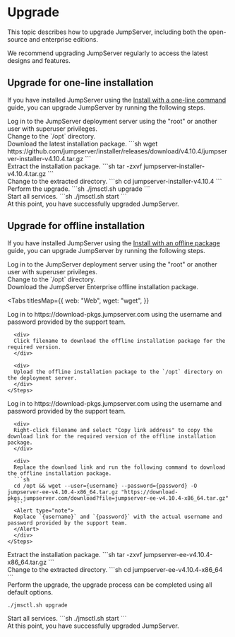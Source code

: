 # Upgrade

This topic describes how to upgrade JumpServer, including both the open-source and enterprise editions.

<Alert>
We recommend upgrading JumpServer regularly to access the latest designs and features.
</Alert>

## Upgrade for one-line installation

If you have installed JumpServer using the [Install with a one-line command](/docs/installation#install-with-a-one-line-command) guide, you can upgrade JumpServer by running the following steps.

<Steps>

<div>
Log in to the JumpServer deployment server using the "root" or another user with superuser privileges.
</div>

<div>
Change to the `/opt` directory.
</div>

<div>
Download the latest installation package.
```sh
wget https://github.com/jumpserver/installer/releases/download/v4.10.4/jumpserver-installer-v4.10.4.tar.gz
```
</div>

<div>
Extract the installation package.
```sh
tar -zxvf jumpserver-installer-v4.10.4.tar.gz
```
</div>

<div>
Change to the extracted directory.
```sh
cd jumpserver-installer-v4.10.4
```
</div>

<div>
Perform the upgrade.
```sh
./jmsctl.sh upgrade
```
</div>

<div>
Start all services.
```sh
./jmsctl.sh start
```
</div>

<div>
At this point, you have successfully upgraded JumpServer.
</div>

</Steps>

## Upgrade for offline installation

If you have installed JumpServer using the [Install with an offline package](/docs/installation#install-with-an-offline-package) guide, you can upgrade JumpServer by running the following steps.

<Steps>

<div>
Log in to the JumpServer deployment server using the "root" or another user with superuser privileges.
</div>

<div>
Change to the `/opt` directory.
</div>


<div>
Download the JumpServer Enterprise offline installation package.


<Tabs
  titlesMap={{
    web: "Web",
    wget: "wget",
  }}
>
  <Tab titleKey="web">
    <Steps stepLevel="2">
      <div>
      Log in to https://download-pkgs.jumpserver.com using the username and password provided by the support team.
      </div>

      <div>
      Click filename to download the offline installation package for the required version.
      </div>

      <div>
      Upload the offline installation package to the `/opt` directory on the deployment server.
      </div>
    </Steps>
  </Tab>

  <Tab titleKey="wget">
    <Steps stepLevel="2">
      <div>
      Log in to https://download-pkgs.jumpserver.com using the username and password provided by the support team.
      </div>

      <div>
      Right-click filename and select "Copy link address" to copy the download link for the required version of the offline installation package.
      </div>

      <div>
      Replace the download link and run the following command to download the offline installation package.
      ```sh
      cd /opt && wget --user={username} --password={password} -O jumpserver-ee-v4.10.4-x86_64.tar.gz "https://download-pkgs.jumpserver.com/download?file=jumpserver-ee-v4.10.4-x86_64.tar.gz"
      ```
      <Alert type="note">
      Replace `{username}` and `{password}` with the actual username and password provided by the support team.
      </Alert>
      </div>
    </Steps>
  </Tab>
</Tabs>

</div>
<div>
Extract the installation package.
```sh 
tar -zxvf jumpserver-ee-v4.10.4-x86_64.tar.gz
```
</div>

<div>
Change to the extracted directory.
```sh
cd jumpserver-ee-v4.10.4-x86_64
```
</div>

<div>
Perform the upgrade, the upgrade process can be completed using all default options.

```sh
./jmsctl.sh upgrade
```

</div>

<div>
Start all services.
```sh
./jmsctl.sh start
```
</div>

<div>
At this point, you have successfully upgraded JumpServer.
</div>

</Steps>